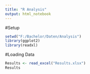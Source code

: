 ---
title: "R Analysis"
output: html_notebook
---

#Setup

```{r}
setwd("F:/Bachelor/Daten/Analysis")
library(ggplot2)
library(readxl)
```

#Loading Data

```{r}
Results <- read_excel("Results.xlsx")
Results
```

